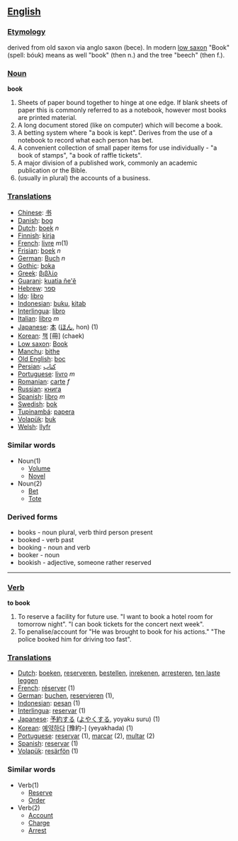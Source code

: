 == [[English]] ==

=== [[Etymology]] ===
derived from old saxon via anglo saxon (bece). In modern [[low saxon]] "Book"  (spell: bóuk) means as well "book" (then n.) and the tree "beech" (then f.). 

=== [[Noun]] ===
'''book'''
# Sheets of paper bound together to hinge at one edge. If blank sheets of paper this is commonly referred to as a notebook, however most books are printed material.
# A long document stored (like on computer) which will become a book.
# A betting system where "a book is kept". Derives from the use of a notebook to record what each person has bet.
# A convenient collection of small paper items for use individually - "a book of stamps", "a book of raffle tickets".
# A major division of a published work, commonly an academic publication or the Bible.
# (usually in plural) the accounts of a business.

=== [[Translations]] ===
*[[Chinese]]: [[书]]
*[[Danish]]: [[bog]]
*[[Dutch]]: [[boek]] ''n''
*[[Finnish]]: [[kirja]]
*[[French]]: [[livre]]  ''m''(1)
*[[Frisian]]: [[boek]] ''n''
*[[German]]: [[Buch]] ''n''
*[[Gothic]]: [[boka]]
*[[Greek]]: [[βιβλίο]]
*[[Guarani]]: [[kuatia ñe'ẽ]]
*[[Hebrew]]: [[ספר]]
*[[Ido]]: [[libro]]
*[[Indonesian]]: [[buku]], [[kitab]]
*[[Interlingua]]: [[libro]]
*[[Italian]]: [[libro]] ''m''
*[[Japanese]]: [[本]] ([[ほん]], hon) (1)
*[[Korean]]: [[책]] [冊] (chaek)
*[[Low saxon]]: [[Book]]
*[[Manchu]]: [[bithe]]
*[[Old English]]: [[boc]]
*[[Persian]]: [[کتاب]]
*[[Portuguese]]: [[livro]] ''m''
*[[Romanian]]: [[carte]] ''f''
*[[Russian]]: [[книга]]
*[[Spanish]]: [[libro]] ''m''
*[[Swedish]]: [[bok]]
*[[Tupinambá]]: [[papera]]
*[[Volapük]]: [[buk]]
*[[Welsh]]: [[llyfr]]

=== Similar words ===
*Noun(1)
**[[Volume]]
**[[Novel]]
*Noun(2)
**[[Bet]]
**[[Tote]]

=== Derived forms ===
* books - noun plural, verb third person present
* booked - verb past
* booking - noun and verb
* booker - noun
* bookish - adjective, someone rather reserved

----

=== [[Verb]] ===
'''to book'''
# To reserve a facility for future use. "I want to book a hotel room for tomorrow night". "I can book tickets for the concert next week".
# To penalise/account for "He was brought to book for his actions."  "The police booked him for driving too fast".

=== [[Translations]] ===
*[[Dutch]]: [[boeken]], [[reserveren]], [[bestellen]], [[inrekenen]], [[arresteren]], [[ten laste leggen]]
*[[French]]: [[réserver]] (1)
*[[German]]: [[buchen]], [[reservieren]] (1), 
*[[Indonesian]]: [[pesan]] (1)
*[[Interlingua]]: [[reservar]] (1)
*[[Japanese]]: [[予約]]する ([[よやく]]する, yoyaku suru) (1)
*[[Korean]]: [[예약하다]] [豫約-] (yeyakhada) (1)
*[[Portuguese]]: [[reservar]] (1), [[marcar]] (2), [[multar]] (2)
*[[Spanish]]: [[reservar]] (1)
*[[Volapük]]: [[resärfön]] (1)

=== Similar words ===
*Verb(1)
**[[Reserve]]
**[[Order]]
*Verb(2)
**[[Account]]
**[[Charge]]
**[[Arrest]]